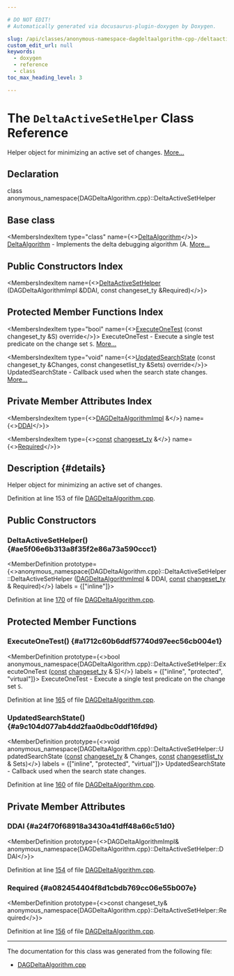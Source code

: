 ```yaml
---

# DO NOT EDIT!
# Automatically generated via docusaurus-plugin-doxygen by Doxygen.

slug: /api/classes/anonymous-namespace-dagdeltaalgorithm-cpp-/deltaactivesethelper
custom_edit_url: null
keywords:
  - doxygen
  - reference
  - class
toc_max_heading_level: 3

---
```





# The `DeltaActiveSetHelper` Class Reference

<DoxygenPage pluginConfig={pluginConfig}>

Helper object for minimizing an active set of changes. <a href="#details">More...</a>

## Declaration

<CodeBlock>class anonymous_namespace{DAGDeltaAlgorithm.cpp}::DeltaActiveSetHelper</CodeBlock>

## Base class

<MembersIndex>

<MembersIndexItem
  type="class"
  name={<><a href="/docs/api/classes/llvm/deltaalgorithm">DeltaAlgorithm</a></>}>
<a href="/docs/api/classes/llvm/deltaalgorithm">DeltaAlgorithm</a> - Implements the delta debugging algorithm (A. <a href="/docs/api/classes/llvm/deltaalgorithm/#details">More...</a>
</MembersIndexItem>

</MembersIndex>

## Public Constructors Index

<MembersIndex>

<MembersIndexItem
  name={<><a href="#ae5f06e6b313a8f35f2e86a73a590ccc1">DeltaActiveSetHelper</a> (DAGDeltaAlgorithmImpl &amp;DDAI, const changeset&#95;ty &amp;Required)</>}>
</MembersIndexItem>

</MembersIndex>

## Protected Member Functions Index

<MembersIndex>

<MembersIndexItem
  type="bool"
  name={<><a href="#a1712c60b6ddf57740d97eec56cb004e1">ExecuteOneTest</a> (const changeset&#95;ty &amp;S) override</>}>
ExecuteOneTest - Execute a single test predicate on the change set <code>S</code>. <a href="#a1712c60b6ddf57740d97eec56cb004e1">More...</a>
</MembersIndexItem>

<MembersIndexItem
  type="void"
  name={<><a href="#a9c104d077ab4dd2faa0dbc0ddf16fd9d">UpdatedSearchState</a> (const changeset&#95;ty &amp;Changes, const changesetlist&#95;ty &amp;Sets) override</>}>
UpdatedSearchState - Callback used when the search state changes. <a href="#a9c104d077ab4dd2faa0dbc0ddf16fd9d">More...</a>
</MembersIndexItem>

</MembersIndex>

## Private Member Attributes Index

<MembersIndex>

<MembersIndexItem
  type={<><a href="/docs/api/classes/anonymous-namespace-dagdeltaalgorithm-cpp-/dagdeltaalgorithmimpl">DAGDeltaAlgorithmImpl</a> &amp;</>}
  name={<><a href="#a24f70f68918a3430a41dff48a66c51d0">DDAI</a></>}>
</MembersIndexItem>

<MembersIndexItem
  type={<><a href="/docs/api/files/lib/lib/target/lib/target/aarch64/aarch64promoteconstant-cpp/#a90f8350fecae261c25be85d38b451bff">const</a> <a href="/docs/api/classes/llvm/deltaalgorithm/#adbeb2e02b90b33dba5a8b124fbda75d9">changeset&#95;ty</a> &amp;</>}
  name={<><a href="#a082454404f8d1cbdb769cc06e55b007e">Required</a></>}>
</MembersIndexItem>

</MembersIndex>

## Description {#details}

Helper object for minimizing an active set of changes.

Definition at line 153 of file <a href="/docs/api/files/lib/lib/support/dagdeltaalgorithm-cpp">DAGDeltaAlgorithm.cpp</a>.

<SectionDefinition>

## Public Constructors

### DeltaActiveSetHelper() {#ae5f06e6b313a8f35f2e86a73a590ccc1}

<MemberDefinition
  prototype={<>anonymous&#95;namespace&#123;DAGDeltaAlgorithm.cpp&#125;::DeltaActiveSetHelper::DeltaActiveSetHelper (<a href="/docs/api/classes/anonymous-namespace-dagdeltaalgorithm-cpp-/dagdeltaalgorithmimpl">DAGDeltaAlgorithmImpl</a> &amp; DDAI, <a href="/docs/api/files/lib/lib/target/lib/target/aarch64/aarch64promoteconstant-cpp/#a90f8350fecae261c25be85d38b451bff">const</a> <a href="/docs/api/classes/llvm/deltaalgorithm/#adbeb2e02b90b33dba5a8b124fbda75d9">changeset&#95;ty</a> &amp; Required)</>}
  labels = {["inline"]}>

Definition at line <a href="/docs/api/files/lib/lib/support/dagdeltaalgorithm-cpp/#l00170">170</a> of file <a href="/docs/api/files/lib/lib/support/dagdeltaalgorithm-cpp">DAGDeltaAlgorithm.cpp</a>.
</MemberDefinition>

</SectionDefinition>

<SectionDefinition>

## Protected Member Functions

### ExecuteOneTest() {#a1712c60b6ddf57740d97eec56cb004e1}

<MemberDefinition
  prototype={<>bool anonymous&#95;namespace&#123;DAGDeltaAlgorithm.cpp&#125;::DeltaActiveSetHelper::ExecuteOneTest (<a href="/docs/api/files/lib/lib/target/lib/target/aarch64/aarch64promoteconstant-cpp/#a90f8350fecae261c25be85d38b451bff">const</a> <a href="/docs/api/classes/llvm/deltaalgorithm/#adbeb2e02b90b33dba5a8b124fbda75d9">changeset&#95;ty</a> &amp; S)</>}
  labels = {["inline", "protected", "virtual"]}>
ExecuteOneTest - Execute a single test predicate on the change set <code>S</code>.

Definition at line <a href="/docs/api/files/lib/lib/support/dagdeltaalgorithm-cpp/#l00165">165</a> of file <a href="/docs/api/files/lib/lib/support/dagdeltaalgorithm-cpp">DAGDeltaAlgorithm.cpp</a>.
</MemberDefinition>

### UpdatedSearchState() {#a9c104d077ab4dd2faa0dbc0ddf16fd9d}

<MemberDefinition
  prototype={<>void anonymous&#95;namespace&#123;DAGDeltaAlgorithm.cpp&#125;::DeltaActiveSetHelper::UpdatedSearchState (<a href="/docs/api/files/lib/lib/target/lib/target/aarch64/aarch64promoteconstant-cpp/#a90f8350fecae261c25be85d38b451bff">const</a> <a href="/docs/api/classes/llvm/deltaalgorithm/#adbeb2e02b90b33dba5a8b124fbda75d9">changeset&#95;ty</a> &amp; Changes, <a href="/docs/api/files/lib/lib/target/lib/target/aarch64/aarch64promoteconstant-cpp/#a90f8350fecae261c25be85d38b451bff">const</a> <a href="/docs/api/classes/llvm/deltaalgorithm/#aeada9341c197ace7a6f1a43e4b26a146">changesetlist&#95;ty</a> &amp; Sets)</>}
  labels = {["inline", "protected", "virtual"]}>
UpdatedSearchState - Callback used when the search state changes.

Definition at line <a href="/docs/api/files/lib/lib/support/dagdeltaalgorithm-cpp/#l00160">160</a> of file <a href="/docs/api/files/lib/lib/support/dagdeltaalgorithm-cpp">DAGDeltaAlgorithm.cpp</a>.
</MemberDefinition>

</SectionDefinition>

<SectionDefinition>

## Private Member Attributes

### DDAI {#a24f70f68918a3430a41dff48a66c51d0}

<MemberDefinition
  prototype={<>DAGDeltaAlgorithmImpl&amp; anonymous&#95;namespace&#123;DAGDeltaAlgorithm.cpp&#125;::DeltaActiveSetHelper::DDAI</>}>

Definition at line <a href="/docs/api/files/lib/lib/support/dagdeltaalgorithm-cpp/#l00154">154</a> of file <a href="/docs/api/files/lib/lib/support/dagdeltaalgorithm-cpp">DAGDeltaAlgorithm.cpp</a>.
</MemberDefinition>

### Required {#a082454404f8d1cbdb769cc06e55b007e}

<MemberDefinition
  prototype={<>const changeset&#95;ty&amp; anonymous&#95;namespace&#123;DAGDeltaAlgorithm.cpp&#125;::DeltaActiveSetHelper::Required</>}>

Definition at line <a href="/docs/api/files/lib/lib/support/dagdeltaalgorithm-cpp/#l00156">156</a> of file <a href="/docs/api/files/lib/lib/support/dagdeltaalgorithm-cpp">DAGDeltaAlgorithm.cpp</a>.
</MemberDefinition>

</SectionDefinition>

<hr/>

The documentation for this class was generated from the following file:

<ul>
<li><a href="/docs/api/files/lib/lib/support/dagdeltaalgorithm-cpp">DAGDeltaAlgorithm.cpp</a></li>
</ul>

</DoxygenPage>
